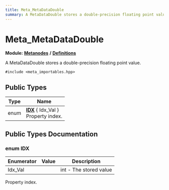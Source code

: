 ```yaml
---
title: Meta_MetaDataDouble
summary: A MetaDataDouble stores a double-precision floating point value. 
---
```


# Meta_MetaDataDouble

**Module:** **[Metanodes](../../modules/metanodes/index.mdx)** **/** **[Definitions](../../modules/metanodes/definitions.mdx)**

A MetaDataDouble stores a double-precision floating point value. 

`#include <meta_importables.hpp>`

## Public Types

| Type           | Name           |
| -------------- | -------------- |
| enum| **[IDX](#enum-idx)** \{ Idx_Val \}<br />Property index.  |

## Public Types Documentation

### enum IDX

| Enumerator | Value | Description |
| ---------- | ----- | ----------- |
| Idx_Val | | int - The stored value   |

Property index. 
